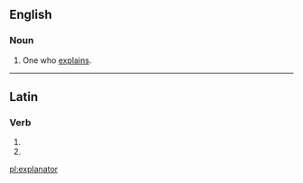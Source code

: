 ==English==

===Noun===
{{en-noun}}

# One who [[explain]]s.

----

==Latin==

===Verb===
{{la-verb-form|explānātor}}

# {{conjugation of|explano|explānō|2|s|fut|pass|imp|lang=la}}
# {{conjugation of|explano|explānō|3|s|fut|pass|imp|lang=la}}


[[pl:explanator]]